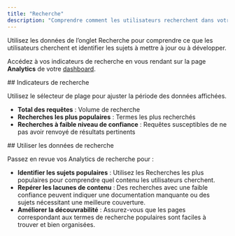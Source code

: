 ```yaml
---
title: "Recherche"
description: "Comprendre comment les utilisateurs recherchent dans votre documentation"
---
```


Utilisez les données de l’onglet Recherche pour comprendre ce que les utilisateurs cherchent et identifier les sujets à mettre à jour ou à développer.

Accédez à vos indicateurs de recherche en vous rendant sur la page **Analytics** de votre [dashboard](https://dashboard.mintlify.com/products/analytics).

<div id="search-metrics">
  ## Indicateurs de recherche
</div>

Utilisez le sélecteur de plage pour ajuster la période des données affichées.

- **Total des requêtes** : Volume de recherche
- **Recherches les plus populaires** : Termes les plus recherchés
- **Recherches à faible niveau de confiance** : Requêtes susceptibles de ne pas avoir renvoyé de résultats pertinents

<div id="using-search-data">
  ## Utiliser les données de recherche
</div>

Passez en revue vos Analytics de recherche pour :

- **Identifier les sujets populaires** : Utilisez les Recherches les plus populaires pour comprendre quel contenu les utilisateurs cherchent.
- **Repérer les lacunes de contenu** : Des recherches avec une faible confiance peuvent indiquer une documentation manquante ou des sujets nécessitant une meilleure couverture.
- **Améliorer la découvrabilité** : Assurez-vous que les pages correspondant aux termes de recherche populaires sont faciles à trouver et bien organisées.